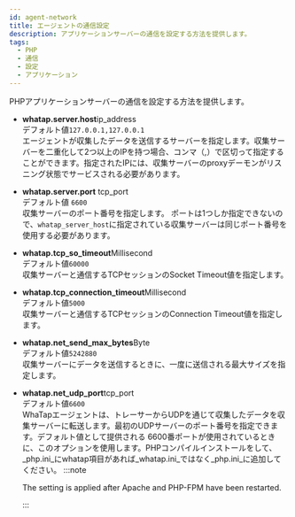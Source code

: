 ```yaml
---
id: agent-network
title: エージェントの通信設定
description: アプリケーションサーバーの通信を設定する方法を提供します。
tags:
  - PHP
  - 通信
  - 設定
  - アプリケーション
---
```


PHPアプリケーションサーバーの通信を設定する方法を提供します。

-   **whatap.server.host**<span class='type'>ip\_address</span><br/>
      デフォルト値`127.0.0.1,127.0.0.1`<br/>
      エージェントが収集したデータを送信するサーバーを指定します。収集サーバーを二重化して2つ以上のIPを持つ場合、コンマ（,）で区切って指定することができます。指定されたIPには、収集サーバーのproxyデーモンがリスニング状態でサービスされる必要があります。

-   **whatap.server.port** <span class='type'>tcp\_port</span><br/>
      デフォルト値 `6600`<br/>
      収集サーバーのポート番号を指定します。 ポートは1つしか指定できないので、`whatap_server_host`に指定されている収集サーバーは同じポート番号を使用する必要があります。

-   **whatap.tcp_so_timeout**<span class='type'>Millisecond</span><br/>
      デフォルト値`60000`<br/>
      収集サーバーと通信するTCPセッションのSocket Timeout値を指定します。

-   **whatap.tcp_connection_timeout**<span class='type'>Millisecond</span><br/>
      デフォルト値`5000`<br/>
      収集サーバーと通信するTCPセッションのConnection Timeout値を指定します。

-   **whatap.net_send_max_bytes**<span class='type'>Byte</span><br/>
      デフォルト値`5242880`<br/>
      収集サーバーにデータを送信するときに、一度に送信される最大サイズを指定します。

-   **whatap.net_udp_port**<span class='type'>tcp\_port</span><br/>
        デフォルト値`6600`<br/>
        WhaTapエージェントは、トレーサーからUDPを通じて収集したデータを収集サーバーに転送します。最初のUDPサーバーのポート番号を指定できます。デフォルト値として提供される 6600番ポートが使用されているときに、このオプションを使用します。PHPコンパイルインストールをして、_php.ini_にwhatap項目があれば_whatap.ini_ではなく_php.ini_に追加してください。
    :::note

    The setting is applied after Apache and PHP-FPM have been restarted.

    :::
